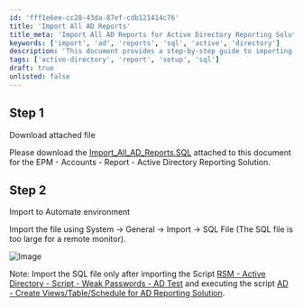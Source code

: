 ```yaml
---
id: 'fff1e6ee-cc28-43da-87ef-cdb121414c76'
title: 'Import All AD Reports'
title_meta: 'Import All AD Reports for Active Directory Reporting Solution'
keywords: ['import', 'ad', 'reports', 'sql', 'active', 'directory']
description: 'This document provides a step-by-step guide to importing the All AD Reports SQL file into your Automate environment for enhanced Active Directory reporting. Follow the instructions carefully to ensure a successful import.'
tags: ['active-directory', 'report', 'setup', 'sql']
draft: true
unlisted: false
---
```

## Step 1
Download attached file

Please download the [Import_All_AD_Reports.SQL](https://proval.itglue.com/DOC-5078775-9331097) attached to this document for the EPM - Accounts - Report - Active Directory Reporting Solution.

## Step 2
Import to Automate environment

Import the file using System → General → Import → SQL File (The SQL file is too large for a remote monitor).

![Image](../../static/img/Active-Directory-Reporting-SQL-Import-Attachment/image_1.png)

Note: Import the SQL file only after importing the Script [RSM - Active Directory - Script - Weak Passwords - AD Test](https://proval.itglue.com/DOC-5078775-9590761) and executing the script [AD - Create Views/Table/Schedule for AD Reporting Solution](https://proval.itglue.com/DOC-5078775-9492882).













